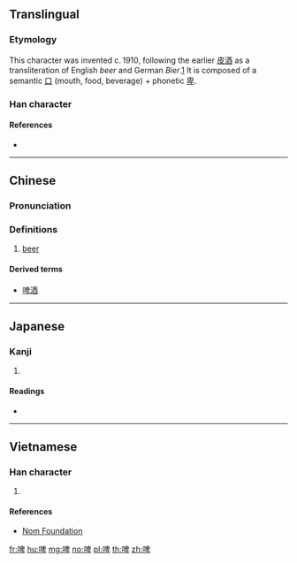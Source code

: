 ==Translingual==
{{stroke order|strokes=11}}

===Etymology===
This character was invented c.&thinsp;1910, following the earlier [[皮酒]] as a transliteration of English ''beer'' and German ''Bier''.[http://www.360doc.com/content/10/0414/15/805886_23026069.shtml] It is composed of a semantic [[口]] (mouth, food, beverage) + phonetic [[卑]].

===Han character===
{{Han char|rn=30|rad=口|as=08|sn=11|four=66040|canj=RHWJ,RHHJ|ids=⿰口卑}}

====References====
* {{Han ref|kx=0196.261|dkj=03878|dj=0418.140|hdz=10642.090|uh=5564|ud=21860|bh=B0E0|bd=45280}}

----

==Chinese==
{{zh-forms}}

===Pronunciation===
{{zh-pron
|m=pí
|c=be1
|mc=
|oc=
|ma=
|cat=n
}}

===Definitions===
# [[beer]]

====Derived terms====
* [[啤酒]]

----

==Japanese==

===Kanji===
{{ja-kanji|grade=|rs=口08}}

# {{defn|lang=ja|sort=口08}}

====Readings====
* {{ja-readings|on=[[ひ]] (hi)|kun=}}

----

==Vietnamese==

===Han character===
{{vi-hantu|[[bi]], [[bì]]|rs=口08}}

# {{defn|lang=vi|sort=口08}}

====References====
* [http://nomfoundation.org/common/nom_details.php?codepoint=5564&img=1 Nom Foundation]

[[fr:啤]]
[[hu:啤]]
[[mg:啤]]
[[no:啤]]
[[pl:啤]]
[[th:啤]]
[[zh:啤]]